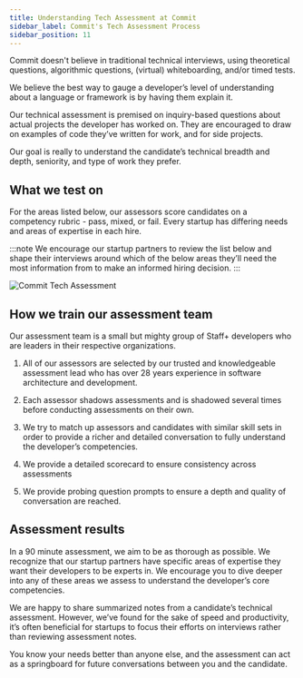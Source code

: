 ```yaml
---
title: Understanding Tech Assessment at Commit
sidebar_label: Commit's Tech Assessment Process
sidebar_position: 11
---
```


Commit doesn't believe in traditional technical interviews, using theoretical questions, algorithmic questions, (virtual) whiteboarding, and/or timed tests.

We believe the best way to gauge a developer’s level of understanding about a language or framework is by having them explain it.

Our technical assessment is premised on inquiry-based questions about actual projects the developer has worked on. They are encouraged to draw on examples of code they’ve written for work, and for side projects.

Our goal is really to understand the candidate’s technical breadth and depth, seniority, and type of work they prefer.

## What we test on

For the areas listed below, our assessors score candidates on a competency rubric - pass, mixed, or fail.
Every startup has differing needs and areas of expertise in each hire.

:::note
We encourage our startup partners to review the list below and shape their interviews around which of the below areas they’ll need the most information from to make an informed hiring decision.
:::

![Commit Tech Assessment](./SPTechAssessment.png)

## How we train our assessment team

Our assessment team is a small but mighty group of Staff+ developers who are leaders in their respective organizations.

1.  All of our assessors are selected by our trusted and knowledgeable assessment lead who has over 28 years experience in software architecture and development.
    
2.  Each assessor shadows assessments and is shadowed several times before conducting assessments on their own.
    
3.  We try to match up assessors and candidates with similar skill sets in order to provide a richer and detailed conversation to fully understand the developer’s competencies.
    
4.  We provide a detailed scorecard to ensure consistency across assessments
    
5.  We provide probing question prompts to ensure a depth and quality of conversation are reached.
    

## Assessment results

In a 90 minute assessment, we aim to be as thorough as possible. We recognize that our startup partners have specific areas of expertise they want their developers to be experts in. We encourage you to dive deeper into any of these areas we assess to understand the developer’s core competencies.

We are happy to share summarized notes from a candidate’s technical assessment. However, we’ve found for the sake of speed and productivity, it’s often beneficial for startups to focus their efforts on interviews rather than reviewing assessment notes.

You know your needs better than anyone else, and the assessment can act as a springboard for future conversations between you and the candidate.
